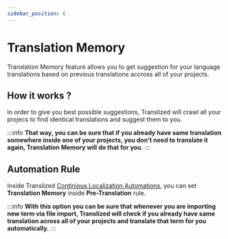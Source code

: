```yaml
---
sidebar_position: 6
---
```


# Translation Memory

Translation Memory feature allows you to get suggestion for your language translations based on previous translations accross all of your projects.

## How it works ?

In order to give you best possible suggestions, Translized will crawl all your projecs to find identical translations and suggest them to you.

:::info
**That way, you can be sure that if you already have same translation somewhere inside one of your projects, you don't need to translate it again, Translation Memory will do that for you.**
:::

## Automation Rule

Inside Translized [Continious Localization Automations](/docs/features/continuous-localization-automations), you can set **Translation Memory** inside **Pre-Translation** rule.

:::info
**With this option you can be sure that whenever you are importing new term via file import, Translized will check if you already have same translation across all of your projects and translate that term for you automatically.**
:::
